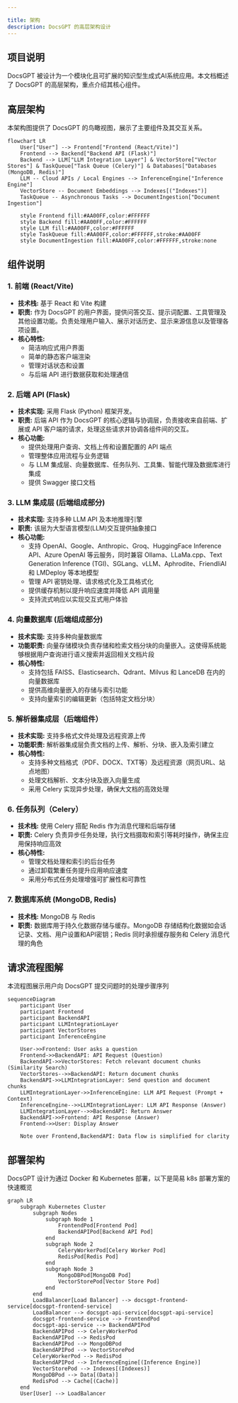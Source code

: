 ```yaml
---

title: 架构
description: DocsGPT 的高层架构设计
---
```


## 项目说明

DocsGPT 被设计为一个模块化且可扩展的知识型生成式AI系统应用。本文档概述了 DocsGPT 的高层架构，重点介绍其核心组件。

## 高层架构

本架构图提供了 DocsGPT 的鸟瞰视图，展示了主要组件及其交互关系。

```mermaid
flowchart LR
    User["User"] --> Frontend["Frontend (React/Vite)"]
    Frontend --> Backend["Backend API (Flask)"]
    Backend --> LLM["LLM Integration Layer"] & VectorStore["Vector Stores"] & TaskQueue["Task Queue (Celery)"] & Databases["Databases (MongoDB, Redis)"]
    LLM -- Cloud APIs / Local Engines --> InferenceEngine["Inference Engine"]
    VectorStore -- Document Embeddings --> Indexes[("Indexes")]
    TaskQueue -- Asynchronous Tasks --> DocumentIngestion["Document Ingestion"]

    style Frontend fill:#AA00FF,color:#FFFFFF
    style Backend fill:#AA00FF,color:#FFFFFF
    style LLM fill:#AA00FF,color:#FFFFFF
    style TaskQueue fill:#AA00FF,color:#FFFFFF,stroke:#AA00FF
    style DocumentIngestion fill:#AA00FF,color:#FFFFFF,stroke:none
```

## 组件说明

### 1. 前端 (React/Vite)

*   **技术栈:** 基于 React 和 Vite 构建
*   **职责:** 作为 DocsGPT 的用户界面，提供问答交互、提示词配置、工具管理及其他设置功能。负责处理用户输入、展示对话历史、显示来源信息以及管理各项设置。
*   **核心特性:**
    *   简洁响应式用户界面
    *   简单的静态客户端渲染
    *   管理对话状态和设置
    *   与后端 API 进行数据获取和处理通信

### 2. 后端 API (Flask)

*   **技术实现:** 采用 Flask (Python) 框架开发。
*   **职责:** 后端 API 作为 DocsGPT 的核心逻辑与协调层，负责接收来自前端、扩展或 API 客户端的请求，处理这些请求并协调各组件间的交互。
*   **核心功能:**
    *   提供处理用户查询、文档上传和设置配置的 API 端点
    *   管理整体应用流程与业务逻辑
    *   与 LLM 集成层、向量数据库、任务队列、工具集、智能代理及数据库进行集成
    *   提供 Swagger 接口文档

### 3. LLM 集成层 (后端组成部分)

*   **技术实现:** 支持多种 LLM API 及本地推理引擎
*   **职责:** 该层为大型语言模型(LLM)交互提供抽象接口
*   **核心功能:**
    *   支持 OpenAI、Google、Anthropic、Groq、HuggingFace Inference API、Azure OpenAI 等云服务，同时兼容 Ollama、LLaMa.cpp、Text Generation Inference (TGI)、SGLang、vLLM、Aphrodite、FriendliAI 和 LMDeploy 等本地模型
    *   管理 API 密钥处理、请求格式化及工具格式化
    *   提供缓存机制以提升响应速度并降低 API 调用量
    *   支持流式响应以实现交互式用户体验

### 4. 向量数据库 (后端组成部分)

*   **技术实现:** 支持多种向量数据库
*   **功能职责:** 向量存储模块负责存储和检索文档分块的向量嵌入。这使得系统能够根据用户查询进行语义搜索并返回相关文档片段
*   **核心特性:**
    *   支持包括 FAISS、Elasticsearch、Qdrant、Milvus 和 LanceDB 在内的向量数据库
    *   提供高维向量嵌入的存储与索引功能
    *   支持向量索引的编辑更新（包括特定文档分块）

### 5. 解析器集成层（后端组件）

*   **技术实现:** 支持多格式文件处理及远程资源上传
*   **功能职责:** 解析器集成层负责文档的上传、解析、分块、嵌入及索引建立
*   **核心特性:**
    *   支持多种文档格式（PDF、DOCX、TXT等）及远程资源（网页URL、站点地图）
    *   处理文档解析、文本分块及嵌入向量生成
    *   采用 Celery 实现异步处理，确保大文档的高效处理

### 6. 任务队列（Celery）

*   **技术栈:** 使用 Celery 搭配 Redis 作为消息代理和后端存储
*   **职责:** Celery 负责异步任务处理，执行文档摄取和索引等耗时操作，确保主应用保持响应高效
*   **核心特性:**
    *   管理文档处理和索引的后台任务
    *   通过卸载繁重任务提升应用响应速度
    *   采用分布式任务处理增强可扩展性和可靠性

### 7. 数据库系统 (MongoDB, Redis)

*   **技术栈:** MongoDB 与 Redis
*   **职责:** 数据库用于持久化数据存储与缓存。MongoDB 存储结构化数据如会话记录、文档、用户设置和API密钥；Redis 同时承担缓存服务和 Celery 消息代理的角色

## 请求流程图解

本流程图展示用户向 DocsGPT 提交问题时的处理步骤序列

```mermaid
sequenceDiagram
    participant User
    participant Frontend
    participant BackendAPI
    participant LLMIntegrationLayer
    participant VectorStores
    participant InferenceEngine

    User->>Frontend: User asks a question
    Frontend->>BackendAPI: API Request (Question)
    BackendAPI->>VectorStores: Fetch relevant document chunks (Similarity Search)
    VectorStores-->>BackendAPI: Return document chunks
    BackendAPI->>LLMIntegrationLayer: Send question and document chunks
    LLMIntegrationLayer->>InferenceEngine: LLM API Request (Prompt + Context)
    InferenceEngine-->>LLMIntegrationLayer: LLM API Response (Answer)
    LLMIntegrationLayer-->>BackendAPI: Return Answer
    BackendAPI->>Frontend: API Response (Answer)
    Frontend->>User: Display Answer

    Note over Frontend,BackendAPI: Data flow is simplified for clarity
```

## 部署架构

DocsGPT 设计为通过 Docker 和 Kubernetes 部署，以下是简易 k8s 部署方案的快速概览

```mermaid
graph LR
    subgraph Kubernetes Cluster
        subgraph Nodes
            subgraph Node 1
                FrontendPod[Frontend Pod]
                BackendAPIPod[Backend API Pod]
            end
            subgraph Node 2
                CeleryWorkerPod[Celery Worker Pod]
                RedisPod[Redis Pod]
            end
            subgraph Node 3
                MongoDBPod[MongoDB Pod]
                VectorStorePod[Vector Store Pod]
            end
        end
        LoadBalancer[Load Balancer] --> docsgpt-frontend-service[docsgpt-frontend-service]
        LoadBalancer --> docsgpt-api-service[docsgpt-api-service]
        docsgpt-frontend-service --> FrontendPod
        docsgpt-api-service --> BackendAPIPod
        BackendAPIPod --> CeleryWorkerPod
        BackendAPIPod --> RedisPod
        BackendAPIPod --> MongoDBPod
        BackendAPIPod --> VectorStorePod
        CeleryWorkerPod --> RedisPod
        BackendAPIPod --> InferenceEngine[(Inference Engine)]
        VectorStorePod --> Indexes[(Indexes)]
        MongoDBPod --> Data[(Data)]
        RedisPod --> Cache[(Cache)]
    end
    User[User] --> LoadBalancer
```